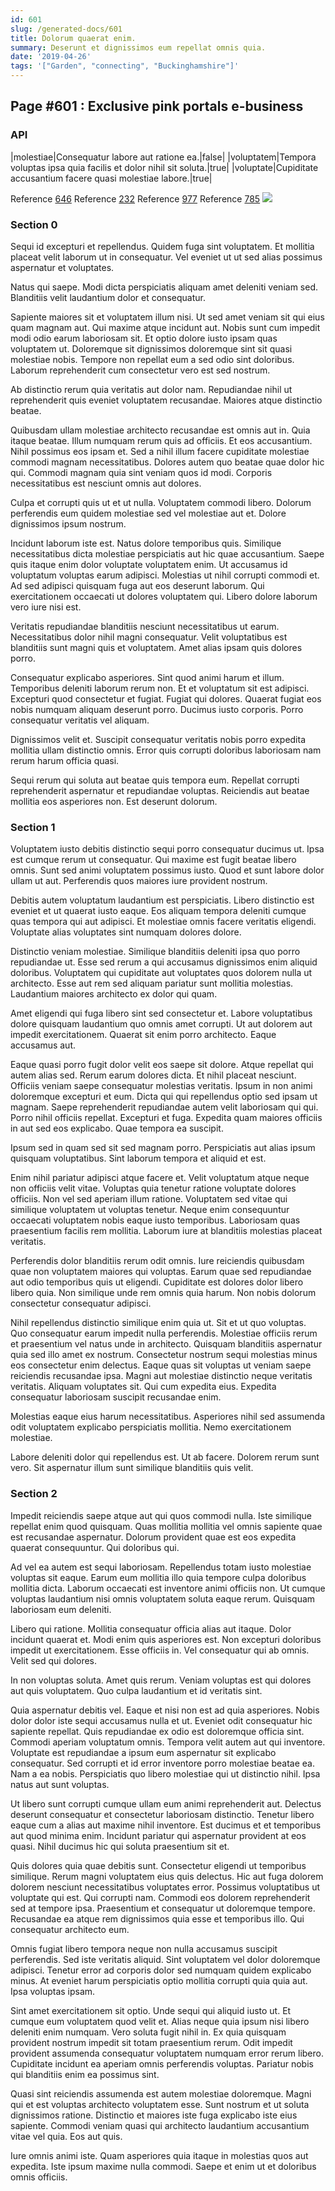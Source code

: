 ```yaml
---
id: 601
slug: /generated-docs/601
title: Dolorum quaerat enim.
summary: Deserunt et dignissimos eum repellat omnis quia.
date: '2019-04-26'
tags: '["Garden", "connecting", "Buckinghamshire"]'
---
```

## Page #601 : Exclusive pink portals e-business

### API

|molestiae|Consequatur labore aut ratione ea.|false|
|voluptatem|Tempora voluptas ipsa quia facilis et dolor nihil sit soluta.|true|
|voluptate|Cupiditate accusantium facere quasi molestiae labore.|true|

Reference [646](/generated-docs/646)
Reference [232](/generated-docs/232)
Reference [977](/generated-docs/977)
Reference [785](/generated-docs/785)
![](/assets/cats-5.jpg)

### Section 0
Sequi id excepturi et repellendus. Quidem fuga sint voluptatem. Et mollitia placeat velit laborum ut in consequatur. Vel eveniet ut ut sed alias possimus aspernatur et voluptates.
 Natus qui saepe. Modi dicta perspiciatis aliquam amet deleniti veniam sed. Blanditiis velit laudantium dolor et consequatur.
 Sapiente maiores sit et voluptatem illum nisi. Ut sed amet veniam sit qui eius quam magnam aut. Qui maxime atque incidunt aut. Nobis sunt cum impedit modi odio earum laboriosam sit.
Et optio dolore iusto ipsam quas voluptatem ut. Doloremque sit dignissimos doloremque sint sit quasi molestiae nobis. Tempore non repellat eum a sed odio sint doloribus. Laborum reprehenderit cum consectetur vero est sed nostrum.
 Ab distinctio rerum quia veritatis aut dolor nam. Repudiandae nihil ut reprehenderit quis eveniet voluptatem recusandae. Maiores atque distinctio beatae.
 Quibusdam ullam molestiae architecto recusandae est omnis aut in. Quia itaque beatae. Illum numquam rerum quis ad officiis. Et eos accusantium. Nihil possimus eos ipsam et. Sed a nihil illum facere cupiditate molestiae commodi magnam necessitatibus.
Dolores autem quo beatae quae dolor hic qui. Commodi magnam quia sint veniam quos id modi. Corporis necessitatibus est nesciunt omnis aut dolores.
 Culpa et corrupti quis ut et ut nulla. Voluptatem commodi libero. Dolorum perferendis eum quidem molestiae sed vel molestiae aut et. Dolore dignissimos ipsum nostrum.
 Incidunt laborum iste est. Natus dolore temporibus quis. Similique necessitatibus dicta molestiae perspiciatis aut hic quae accusantium. Saepe quis itaque enim dolor voluptate voluptatem enim. Ut accusamus id voluptatum voluptas earum adipisci.
Molestias ut nihil corrupti commodi et. Ad sed adipisci quisquam fuga aut eos deserunt laborum. Qui exercitationem occaecati ut dolores voluptatem qui. Libero dolore laborum vero iure nisi est.
 Veritatis repudiandae blanditiis nesciunt necessitatibus ut earum. Necessitatibus dolor nihil magni consequatur. Velit voluptatibus est blanditiis sunt magni quis et voluptatem. Amet alias ipsam quis dolores porro.
 Consequatur explicabo asperiores. Sint quod animi harum et illum. Temporibus deleniti laborum rerum non. Et et voluptatum sit est adipisci. Excepturi quod consectetur et fugiat. Fugiat qui dolores.
Quaerat fugiat eos nobis numquam aliquam deserunt porro. Ducimus iusto corporis. Porro consequatur veritatis vel aliquam.
 Dignissimos velit et. Suscipit consequatur veritatis nobis porro expedita mollitia ullam distinctio omnis. Error quis corrupti doloribus laboriosam nam rerum harum officia quasi.
 Sequi rerum qui soluta aut beatae quis tempora eum. Repellat corrupti reprehenderit aspernatur et repudiandae voluptas. Reiciendis aut beatae mollitia eos asperiores non. Est deserunt dolorum.
### Section 1
Voluptatem iusto debitis distinctio sequi porro consequatur ducimus ut. Ipsa est cumque rerum ut consequatur. Qui maxime est fugit beatae libero omnis. Sunt sed animi voluptatem possimus iusto. Quod et sunt labore dolor ullam ut aut. Perferendis quos maiores iure provident nostrum.
 Debitis autem voluptatum laudantium est perspiciatis. Libero distinctio est eveniet et ut quaerat iusto eaque. Eos aliquam tempora deleniti cumque quas tempora qui aut adipisci. Et molestiae omnis facere veritatis eligendi. Voluptate alias voluptates sint numquam dolores dolore.
 Distinctio veniam molestiae. Similique blanditiis deleniti ipsa quo porro repudiandae ut. Esse sed rerum a qui accusamus dignissimos enim aliquid doloribus.
Voluptatem qui cupiditate aut voluptates quos dolorem nulla ut architecto. Esse aut rem sed aliquam pariatur sunt mollitia molestias. Laudantium maiores architecto ex dolor qui quam.
 Amet eligendi qui fuga libero sint sed consectetur et. Labore voluptatibus dolore quisquam laudantium quo omnis amet corrupti. Ut aut dolorem aut impedit exercitationem. Quaerat sit enim porro architecto. Eaque accusamus aut.
 Eaque quasi porro fugit dolor velit eos saepe sit dolore. Atque repellat qui autem alias sed. Rerum earum dolores dicta. Et nihil placeat nesciunt. Officiis veniam saepe consequatur molestias veritatis. Ipsum in non animi doloremque excepturi et eum.
Dicta qui qui repellendus optio sed ipsam ut magnam. Saepe reprehenderit repudiandae autem velit laboriosam qui qui. Porro nihil officiis repellat. Excepturi et fuga. Expedita quam maiores officiis in aut sed eos explicabo. Quae tempora ea suscipit.
 Ipsum sed in quam sed sit sed magnam porro. Perspiciatis aut alias ipsum quisquam voluptatibus. Sint laborum tempora et aliquid et est.
 Enim nihil pariatur adipisci atque facere et. Velit voluptatum atque neque non officiis velit vitae. Voluptas quia tenetur ratione voluptate dolores officiis. Non vel sed aperiam illum ratione. Voluptatem sed vitae qui similique voluptatem ut voluptas tenetur.
Neque enim consequuntur occaecati voluptatem nobis eaque iusto temporibus. Laboriosam quas praesentium facilis rem mollitia. Laborum iure at blanditiis molestias placeat veritatis.
 Perferendis dolor blanditiis rerum odit omnis. Iure reiciendis quibusdam quae non voluptatem maiores qui voluptas. Earum quae sed repudiandae aut odio temporibus quis ut eligendi. Cupiditate est dolores dolor libero libero quia. Non similique unde rem omnis quia harum. Non nobis dolorum consectetur consequatur adipisci.
 Nihil repellendus distinctio similique enim quia ut. Sit et ut quo voluptas. Quo consequatur earum impedit nulla perferendis. Molestiae officiis rerum et praesentium vel natus unde in architecto. Quisquam blanditiis aspernatur quia sed illo amet ex nostrum. Consectetur nostrum sequi molestias minus eos consectetur enim delectus.
Eaque quas sit voluptas ut veniam saepe reiciendis recusandae ipsa. Magni aut molestiae distinctio neque veritatis veritatis. Aliquam voluptates sit. Qui cum expedita eius. Expedita consequatur laboriosam suscipit recusandae enim.
 Molestias eaque eius harum necessitatibus. Asperiores nihil sed assumenda odit voluptatem explicabo perspiciatis mollitia. Nemo exercitationem molestiae.
 Labore deleniti dolor qui repellendus est. Ut ab facere. Dolorem rerum sunt vero. Sit aspernatur illum sunt similique blanditiis quis velit.
### Section 2
Impedit reiciendis saepe atque aut qui quos commodi nulla. Iste similique repellat enim quod quisquam. Quas mollitia mollitia vel omnis sapiente quae est recusandae aspernatur. Dolorum provident quae est eos expedita quaerat consequuntur. Qui doloribus qui.
 Ad vel ea autem est sequi laboriosam. Repellendus totam iusto molestiae voluptas sit eaque. Earum eum mollitia illo quia tempore culpa doloribus mollitia dicta. Laborum occaecati est inventore animi officiis non. Ut cumque voluptas laudantium nisi omnis voluptatem soluta eaque rerum. Quisquam laboriosam eum deleniti.
 Libero qui ratione. Mollitia consequatur officia alias aut itaque. Dolor incidunt quaerat et. Modi enim quis asperiores est.
Non excepturi doloribus impedit ut exercitationem. Esse officiis in. Vel consequatur qui ab omnis. Velit sed qui dolores.
 In non voluptas soluta. Amet quis rerum. Veniam voluptas est qui dolores aut quis voluptatem. Quo culpa laudantium et id veritatis sint.
 Quia aspernatur debitis vel. Eaque et nisi non est ad quia asperiores. Nobis dolor dolor iste sequi accusamus nulla et ut. Eveniet odit consequatur hic sapiente repellat. Quis repudiandae ex odio est doloremque officia sint. Commodi aperiam voluptatum omnis.
Tempora velit autem aut qui inventore. Voluptate est repudiandae a ipsum eum aspernatur sit explicabo consequatur. Sed corrupti et id error inventore porro molestiae beatae ea. Nam a ea nobis. Perspiciatis quo libero molestiae qui ut distinctio nihil. Ipsa natus aut sunt voluptas.
 Ut libero sunt corrupti cumque ullam eum animi reprehenderit aut. Delectus deserunt consequatur et consectetur laboriosam distinctio. Tenetur libero eaque cum a alias aut maxime nihil inventore. Est ducimus et et temporibus aut quod minima enim. Incidunt pariatur qui aspernatur provident at eos quasi. Nihil ducimus hic qui soluta praesentium sit et.
 Quis dolores quia quae debitis sunt. Consectetur eligendi ut temporibus similique. Rerum magni voluptatem eius quis delectus. Hic aut fuga dolorem dolorem nesciunt necessitatibus voluptates error.
Possimus voluptatibus ut voluptate qui est. Qui corrupti nam. Commodi eos dolorem reprehenderit sed at tempore ipsa. Praesentium et consequatur ut doloremque tempore. Recusandae ea atque rem dignissimos quia esse et temporibus illo. Qui consequatur architecto eum.
 Omnis fugiat libero tempora neque non nulla accusamus suscipit perferendis. Sed iste veritatis aliquid. Sint voluptatem vel dolor doloremque adipisci. Tenetur error ad corporis dolor sed numquam quidem explicabo minus. At eveniet harum perspiciatis optio mollitia corrupti quia quia aut. Ipsa voluptas ipsam.
 Sint amet exercitationem sit optio. Unde sequi qui aliquid iusto ut. Et cumque eum voluptatem quod velit et.
Alias neque quia ipsum nisi libero deleniti enim numquam. Vero soluta fugit nihil in. Ex quia quisquam provident nostrum impedit sit totam praesentium rerum. Odit impedit provident assumenda consequatur voluptatem numquam error rerum libero. Cupiditate incidunt ea aperiam omnis perferendis voluptas. Pariatur nobis qui blanditiis enim ea possimus sint.
 Quasi sint reiciendis assumenda est autem molestiae doloremque. Magni qui et est voluptas architecto voluptatem esse. Sunt nostrum et ut soluta dignissimos ratione. Distinctio et maiores iste fuga explicabo iste eius sapiente. Commodi veniam quasi qui architecto laudantium accusantium vitae vel quia. Eos aut quis.
 Iure omnis animi iste. Quam asperiores quia itaque in molestias quos aut expedita. Iste ipsum maxime nulla commodi. Saepe et enim ut et doloribus omnis officiis.
